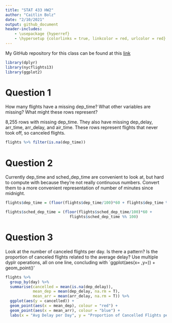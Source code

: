 ```yaml
---
title: "STAT 433 HW2"
author: "Caitlin Bolz"
date: "2/10/2021"
output: github_document
header-includes:
    - \usepackage {hyperref}
    - \hypersetup {colorlinks = true, linkcolor = red, urlcolor = red}
---
```


My GitHub repository for this class can be found at this [link](https://github.com/cabolz/STAT433-HW)
```r
library(dplyr)
library(nycflights13)
library(ggplot2)
```


# Question 1
How many flights have a missing dep_time? What other variables are missing? What might these rows represent?

8,255 rows with missing dep_time. They also have missing dep_delay, arr_time, arr_delay, and air_time. These rows represent flights that never took off, so canceled flights.
```r
flights %>% filter(is.na(dep_time))
```


# Question 2
Currently dep_time and sched_dep_time are convenient to look at, but hard to compute with because they’re not really continuous numbers. Convert them to a more convenient representation of number of minutes since midnight.

```r
flights$dep_time = (floor(flights$dep_time/100)*60 + flights$dep_time %% 100)

flights$sched_dep_time = (floor(flights$sched_dep_time/100)*60 + 
                            flights$sched_dep_time %% 100)
```



# Question 3
Look at the number of canceled flights per day. Is there a pattern? Is the proportion of canceled flights related to the average delay? Use multiple dyplr operations, all on one line, concluding with `ggplot(aes(x= ,y=)) + geom_point()’


```r
flights %>%
  group_by(day) %>%
  summarise(cancelled = mean(is.na(dep_delay)),
            mean_dep = mean(dep_delay, na.rm = T),
            mean_arr = mean(arr_delay, na.rm = T)) %>%
  ggplot(aes(y = cancelled)) +
  geom_point(aes(x = mean_dep), colour = "red") +
  geom_point(aes(x = mean_arr), colour = "blue") +
  labs(x = "Avg Delay per Day", y = "Proportion of Cancelled Flights per Day", title = "Average Delay vs Cancelled Flights")
```